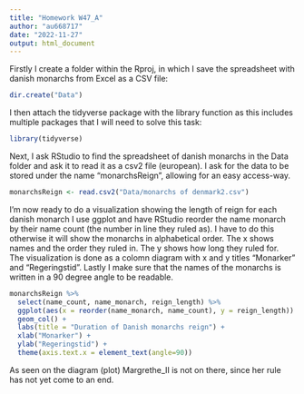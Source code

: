 ---
title: "Homework W47_A"
author: "au668717"
date: "2022-11-27"
output: html_document
---
Firstly I create a folder within the Rproj, in which I save the spreadsheet with danish monarchs from Excel as a CSV file:

```{r}
dir.create("Data")
```

I then attach the tidyverse package with the library function as this includes multiple packages that I will need to solve this task:
```{r}
library(tidyverse)
```

Next, I ask RStudio to find the spreadsheet of danish monarchs in the Data folder and ask it to read it as a csv2 file (european). 
I ask for the data to be stored under the name "monarchsReign", allowing for an easy access-way. 

```{r}
monarchsReign <- read.csv2("Data/monarchs of denmark2.csv")
```

I'm now ready to do a visualization showing the length of reign for each danish monarch
I use ggplot and have RStudio reorder the name monarch by their name count (the number in line they ruled as). I have to do this otherwise it will show the monarchs in alphabetical order. 
The x shows names and the order they ruled in. The y shows how long they ruled for. 
The visualization is done as a colomn diagram with x and y titles "Monarker" and "Regeringstid". 
Lastly I make sure that the names of the monarchs is written in a 90 degree angle to be readable.

```{r}
monarchsReign %>% 
  select(name_count, name_monarch, reign_length) %>%
  ggplot(aes(x = reorder(name_monarch, name_count), y = reign_length)) + 
  geom_col() +
  labs(title = "Duration of Danish monarchs reign") +
  xlab("Monarker") +
  ylab("Regeringstid") +
  theme(axis.text.x = element_text(angle=90))
```

As seen on the diagram (plot) Margrethe_II is not on there, since her rule has not yet come to an end. 

